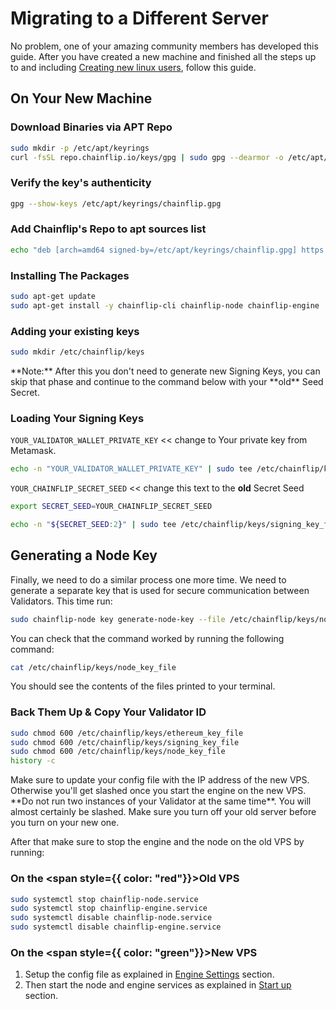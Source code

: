 
# Migrating to a Different Server

No problem, one of your amazing community members has developed this guide. After you have created a new machine and finished all the steps up to and including [Creating new linux users](../validator-setup/creating-new-linux-user), follow this guide.

## On Your New Machine

### Download Binaries via APT Repo

```bash copy
sudo mkdir -p /etc/apt/keyrings
curl -fsSL repo.chainflip.io/keys/gpg | sudo gpg --dearmor -o /etc/apt/keyrings/chainflip.gpg
```

### Verify the key's authenticity

```bash copy
gpg --show-keys /etc/apt/keyrings/chainflip.gpg
```

### Add Chainflip's Repo to apt sources list

```bash copy
echo "deb [arch=amd64 signed-by=/etc/apt/keyrings/chainflip.gpg] https://repo.chainflip.io/perseverance/$(lsb_release -c -s) $(lsb_release -c -s) main" | sudo tee /etc/apt/sources.list.d/chainflip.list
```

### Installing The Packages

```bash copy
sudo apt-get update
sudo apt-get install -y chainflip-cli chainflip-node chainflip-engine
```

### Adding your existing keys

```bash copy
sudo mkdir /etc/chainflip/keys
```

<Callout type="info">
  **Note:** After this you don't need to generate new Signing Keys, you can skip
  that phase and continue to the command below with your **old** Seed Secret.
</Callout>

### Loading Your Signing Keys

`YOUR_VALIDATOR_WALLET_PRIVATE_KEY` \<< change to Your private key from Metamask.

```bash copy
echo -n "YOUR_VALIDATOR_WALLET_PRIVATE_KEY" | sudo tee /etc/chainflip/keys/ethereum_key_file
```

`YOUR_CHAINFLIP_SECRET_SEED` \<< change this text to the **old** Secret Seed

```bash copy
export SECRET_SEED=YOUR_CHAINFLIP_SECRET_SEED
```

```bash copy
echo -n "${SECRET_SEED:2}" | sudo tee /etc/chainflip/keys/signing_key_file
```

## Generating a Node Key

Finally, we need to do a similar process one more time. We need to generate a separate key that is used for secure communication between Validators. This time run:

```bash copy
sudo chainflip-node key generate-node-key --file /etc/chainflip/keys/node_key_file
```

You can check that the command worked by running the following command:

```bash copy
cat /etc/chainflip/keys/node_key_file
```

You should see the contents of the files printed to your terminal.

### Back Them Up & Copy Your Validator ID

```bash copy
sudo chmod 600 /etc/chainflip/keys/ethereum_key_file
sudo chmod 600 /etc/chainflip/keys/signing_key_file
sudo chmod 600 /etc/chainflip/keys/node_key_file
history -c
```

<Callout type="warning">
  Make sure to update your config file with the IP address of the new VPS.
  Otherwise you'll get slashed once you start the engine on the new VPS.
</Callout>

<Callout type="warning">
  **Do not run two instances of your Validator at the same time**. You will
  almost certainly be slashed. Make sure you turn off your old server before you
  turn on your new one.
</Callout>

After that make sure to stop the engine and the node on the old VPS by running:

### On the **<span style={{ color: "red"}}>**Old**</span>** VPS

```bash copy
sudo systemctl stop chainflip-node.service
sudo systemctl stop chainflip-engine.service
sudo systemctl disable chainflip-node.service
sudo systemctl disable chainflip-engine.service
```

### On the **<span style={{ color: "green"}}>**New**</span>** VPS

1. Setup the config file as explained in [Engine Settings](../validator-setup/engine-settings.md) section.
2. Then start the node and engine services as explained in [Start up](../validator-setup/installation-pt2.md) section.

